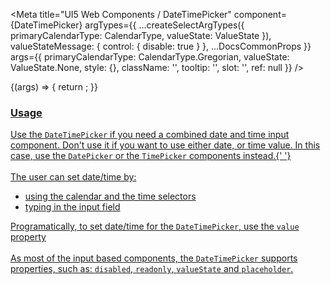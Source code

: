 
<Meta
  title="UI5 Web Components / DateTimePicker"
  component={DateTimePicker}
  argTypes={{
    ...createSelectArgTypes({ primaryCalendarType: CalendarType, valueState: ValueState }),
    valueStateMessage: { control: { disable: true } },
    ...DocsCommonProps
  }}
  args={{
    primaryCalendarType: CalendarType.Gregorian,
    valueState: ValueState.None,
    style: {},
    className: '',
    tooltip: '',
    slot: '',
    ref: null
  }}
/>

<DocsHeader />

<Canvas>
  <Story name="Default">
    {(args) => {
      return <DateTimePicker {...args} />;
    }}
  </Story>
</Canvas>

<ArgsTable story="." />
<div style={{ fontFamily: 'var(--sapFontFamily)', fontSize: 'var(--sapFontSize)', color: 'var(--sapTextColor)' }}>
  <h3 id="usage" tabindex="-1">
    <a aria-hidden="true" href="#usage" tabindex="-1" target="_self" class="css-yi0p10" />
    Usage
  </h3>
  Use the <code>DateTimePicker</code> if you need a combined date and time input component. Don't use it if you want to use
  either date, or time value. In this case, use the <code>DatePicker</code> or the <code>TimePicker</code> components instead.{' '}
  <br />
  <br />
  The user can set date/time by:
  <ul>
    <li>using the calendar and the time selectors</li>
    <li>typing in the input field</li>
  </ul>
  Programatically, to set date/time for the <code>DateTimePicker</code>, use the <code>value</code> property <br />
  <br />
  As most of the input based components, the <code>DateTimePicker</code> supports properties, such as:
  <code>disabled</code>, <code>readonly</code>, <code>valueState</code> and <code>placeholder</code>.
</div>
